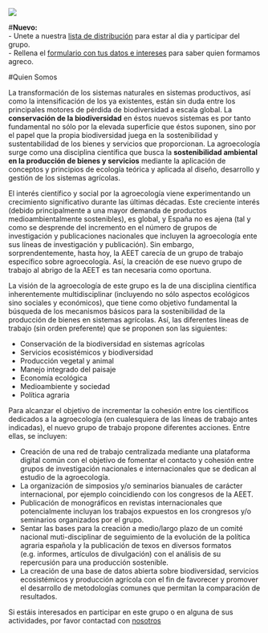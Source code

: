 ![](media/logo-agreco-naming.jpg)

#**Nuevo:**   
- Unete a nuestra [lista de distribución](https://groups.google.com/forum/#!forum/agreco) para estar al dia y participar del grupo.  
- Rellena el [formulario con tus datos e intereses](https://docs.google.com/forms/d/e/1FAIpQLSd4TYV_pS8ArHLY4DKg1WFsJiHqby3a_Qf1IaYY-WCiimxH2w/) para saber quien formamos agreco.

#Quien Somos

La transformación de los sistemas naturales en sistemas productivos, así como la intensificación de los ya existentes, están sin duda entre los principales motores de pérdida de biodiversidad a escala global. La **conservación de la biodiversidad** en éstos nuevos sistemas es por tanto fundamental no sólo por la elevada superficie que éstos suponen, sino por el papel que la propia biodiversidad juega en la sostenibilidad y sustentabilidad de los bienes y servicios que proporcionan. La agroecología surge como una disciplina científica que busca la **sostenibilidad ambiental en la producción de bienes y servicios** mediante la aplicación de conceptos y principios de ecología teórica y aplicada al diseño, desarrollo y gestión de los sistemas agrícolas.  
 
El interés científico y social por la agroecología viene experimentando un crecimiento significativo durante las últimas décadas. Este creciente interés (debido principalmente a una mayor demanda de productos medioambientalmente sostenibles), es global, y España no es ajena (tal y como se desprende del incremento en el número de grupos de investigación y publicaciones nacionales que incluyen la agroecología ente sus líneas de investigación y publicación). Sin embargo, sorprendentemente, hasta hoy, la AEET carecía de un grupo de trabajo específico sobre agroecología. Así, la creación de ese nuevo grupo de trabajo al abrigo de la AEET es tan necesaria como oportuna.  
 
La visión de la agroecología de este grupo es la de una disciplina científica inherentemente multidisciplinar (incluyendo no sólo aspectos ecológicos sino sociales y económicos), que tiene como objetivo fundamental la búsqueda de los mecanismos básicos para la sostenibilidad de la producción de bienes en sistemas agrícolas. Así, las diferentes líneas de trabajo (sin orden preferente) que se proponen son las siguientes:

* Conservación de la biodiversidad en sistemas agrícolas  
* Servicios ecosistémicos y biodiversidad  
* Producción vegetal y animal  
* Manejo integrado del paisaje  
* Economía ecológica  
* Medioambiente y sociedad  
* Política agraria  
 
Para alcanzar el objetivo de incrementar la cohesión entre los científicos dedicados a la agroecología (en cualesquiera de las líneas de trabajo antes indicadas), el nuevo grupo de trabajo propone diferentes acciones. Entre ellas, se incluyen:

* Creación de una red de trabajo centralizada mediante una plataforma digital común con el objetivo de fomentar el contacto y cohesión entre grupos de investigación nacionales e internacionales que se dedican al estudio de la agroecología.  
* La organización de simposios y/o seminarios bianuales de carácter internacional, por ejemplo coincidiendo con los congresos de la AEET.  
* Publicación de monográficos en revistas internacionales que potencialmente incluyan los trabajos expuestos en los crongresos y/o seminarios organizados por el grupo.  
* Sentar las bases para la creación a medio/largo plazo de un comité nacional muti-disciplinar de seguimiento de la evolución de la política agraria española y la publicación de texos en diversos formatos (e.g. informes, artículos de divulgación) con el análisis de su repercusión para una producción sostenible.  
* La creación de una base de datos abierta sobre biodiversidad, servicios ecosistémicos y producción agrícola con el fin de favorecer y promover el desarrollo de metodologías comunes que permitan la comparación de resultados.  
 
Si estáis interesados en participar en este grupo o en alguna de sus actividades, por favor contactad con [nosotros](mailto:agrecoaeet@gmail.com)  


